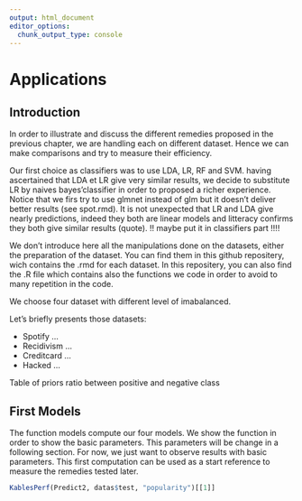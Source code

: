 ```yaml
---
output: html_document
editor_options: 
  chunk_output_type: console
---
```

# Applications

## Introduction

In order to illustrate and discuss the different remedies proposed in the previous chapter, we are handling each on different dataset. Hence we can make comparisons and try to measure their efficiency.

Our first choice as classifiers was to use LDA, LR, RF and SVM. having ascertained that LDA et LR give very similar results, we decide to substitute LR by naives bayes'classifier in order to proposed a richer experience. Notice that we firs try to use glmnet instead of glm but it doesn't deliver better results (see spot.rmd). It is not unexpected that LR and LDA give nearly predictions, indeed they both are linear models and litteracy confirms they both give similar results (quote). !! maybe put it in classifiers part !!!!

We don't introduce here all the manipulations done on the datasets, either the preparation of the dataset. You can find them in this github repositery, wich contains the .rmd for each dataset. In this repositery, you can also find the .R file which contains also the functions we code in order to avoid to many repetition in the code. 

We choose four dataset with different level of imabalanced. 

Let's briefly presents those datasets:

* Spotify ...
* Recidivism ...
* Creditcard ...
* Hacked ...

Table of priors ratio between positive and negative class

## First Models

The function models compute our four models. We show the function in order to show the basic parameters. This parameters will be change in a following section. For now, we just want to observe results with basic parameters. This first computation can be used as a start reference to measure the remedies tested later. 

```r
KablesPerf(Predict2, datas$test, "popularity")[[1]]
```







